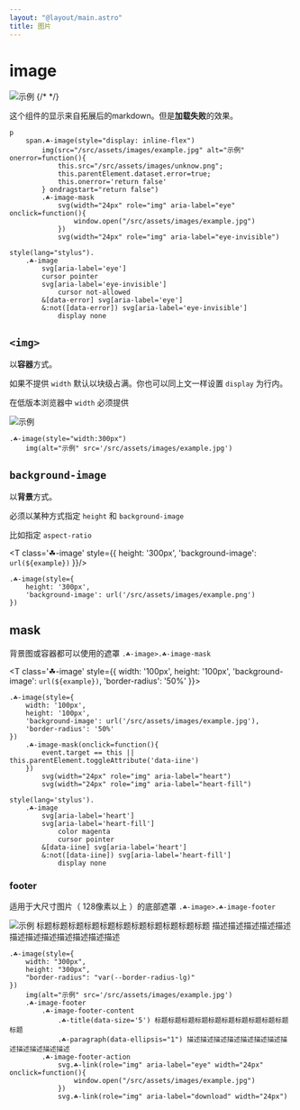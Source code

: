 ```yaml
---
layout: "@layout/main.astro"
title: 图片
---
```




# image

![示例](./../../../assets/images/example.jpg) {/* <!--不支持相对路径开发时请忽略这个404错误--> */}

这个组件的显示来自拓展后的markdown。但是**加载失败**的效果。

```pug
p
    span.☘-image(style="display: inline-flex")
        img(src="/src/assets/images/example.jpg" alt="示例" onerror=function(){
            this.src="/src/assets/images/unknow.png";
            this.parentElement.dataset.error=true;
            this.onerror='return false'
        } ondragstart="return false")
        .☘-image-mask
            svg(width="24px" role="img" aria-label="eye" onclick=function(){
                window.open("/src/assets/images/example.jpg")
            })
            svg(width="24px" role="img" aria-label="eye-invisible")

style(lang="stylus").
    .☘-image
        svg[aria-label='eye']
        cursor pointer
        svg[aria-label='eye-invisible']
            cursor not-allowed
        &[data-error] svg[aria-label='eye']
        &:not([data-error]) svg[aria-label='eye-invisible']
            display none
```

## `<img>`

以**容器**方式。

如果不提供 `width` 默认以块级占满。你也可以同上文一样设置 `display` 为行内。

在低版本浏览器中 `width` 必须提供

<T class='☘-image' style="width:300px">
    <img alt="示例" src={example} />
</T>

```pug
.☘-image(style="width:300px")
    img(alt="示例" src='/src/assets/images/example.jpg')
```

## `background-image`

以**背景**方式。

必须以某种方式指定 `height` 和 `background-image`

比如指定 `aspect-ratio`

<T class='☘-image' style={{
    height: '300px',
    'background-image': `url(${example})`
}}/>

```pug
.☘-image(style={
    height: '300px',
    'background-image': url('/src/assets/images/example.png')
})
```

## mask

背景图或容器都可以使用的遮罩 `.☘-image>.☘-image-mask`

<T class='☘-image' style={{
    width: '100px',
    height: '100px',
    'background-image': `url(${example})`,
    'border-radius': '50%'
}}>
    <T class='☘-image-mask' onclick="event.target == this || this.parentElement.toggleAttribute('data-iine')">
        <Icon name="interactive-button/outline/heart" role="img" aria-label="heart" width="24px"/>
        <Icon name="interactive-button/fill/heart-fill" role="img" aria-label="heart-fill" width="24px"/>
    </T>
</T>


```pug
.☘-image(style={
    width: '100px',
    height: '100px',
    'background-image': url('/src/assets/images/example.jpg'),
    'border-radius': '50%'
})
    .☘-image-mask(onclick=function(){
        event.target == this || this.parentElement.toggleAttribute('data-iine')
    })
        svg(width="24px" role="img" aria-label="heart")
        svg(width="24px" role="img" aria-label="heart-fill")

style(lang='stylus').
    .☘-image
        svg[aria-label='heart']
        svg[aria-label='heart-fill']
            color magenta
            cursor pointer
        &[data-iine] svg[aria-label='heart']
        &:not([data-iine]) svg[aria-label='heart-fill']
            display none
```

### footer

适用于大尺寸图片（ 128像素以上 ）的底部遮罩 `.☘-image>.☘-image-footer`

<T class='☘-image' style="width:300px;height:300px;border-radius:var(--border-radius-lg)">
    <img alt="示例" src={example} />
    <T class='☘-image-footer'>
        <T class="☘-image-footer-content">
            <T class="☘-title" data-size='5'> 标题标题标题标题标题标题标题标题标题标题标题 </T>
            <T class="☘-paragraph" data-ellipsis="1"> 描述描述描述描述描述描述描述描述描述描述描述描述 </T>
        </T>
        <T class="☘-image-footer-action">
            <Icon class={escape('☘-link')} name="interactive-button/outline/eye" role="img" aria-label="eye" width="24px" onclick={`
                window.open('${example}')
            `} />
            <Icon class={escape('☘-link')} name="interactive-button/outline/download" role="img" aria-label="download" width="24px"/>
        </T>
    </T>
</T>

```pug
.☘-image(style={
    width: "300px",
    height: "300px",
    "border-radius": "var(--border-radius-lg)"
})
    img(alt="示例" src='/src/assets/images/example.jpg')
    .☘-image-footer
        .☘-image-footer-content
            .☘-title(data-size='5') 标题标题标题标题标题标题标题标题标题标题标题
            .☘-paragraph(data-ellipsis="1") 描述描述描述描述描述描述描述描述描述描述描述描述
        .☘-image-footer-action
            svg.☘-link(role="img" aria-label="eye" width="24px" onclick=function(){
                window.open("/src/assets/images/example.jpg")
            })
            svg.☘-link(role="img" aria-label="download" width="24px")
```
